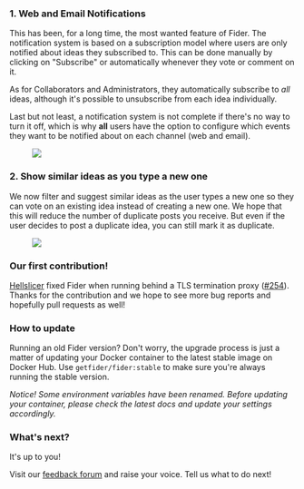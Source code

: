 ### 1. Web and Email Notifications

This has been, for a long time, the most wanted feature of Fider. The notification system is based on a subscription model where users are only notified about ideas they subscribed to. This can be done manually by clicking on "Subscribe" or automatically whenever they vote or comment on it.

As for Collaborators and Administrators, they automatically subscribe to _all_ ideas, although it's possible to unsubscribe from each idea individually.

Last but not least, a notification system is not complete if there's no way to turn it off, which is why **all** users have the option to configure which events they want to be notified about on each channel (web and email).

<figure>
  <img src="/images/blog/notifications-menu.png" />
</figure>

### 2. Show similar ideas as you type a new one

We now filter and suggest similar ideas as the user types a new one so they can vote on an existing idea instead of creating a new one. We hope that this will reduce the number of duplicate posts you receive. But even if the user decides to post a duplicate idea, you can still mark it as duplicate.

<figure>
  <img src="/images/blog/search-similar.png" />
</figure>

### Our first contribution!

[Hellslicer](https://github.com/Hellslicer) fixed Fider when running behind a TLS termination proxy ([#254](https://github.com/getfider/fider/pull/254)). Thanks for the contribution and we hope to see more bug reports and hopefully pull requests as well!

### How to update

Running an old Fider version? Don't worry, the upgrade process is just a matter of updating your Docker container to the latest stable image on Docker Hub. Use <code>getfider/fider:stable</code> to make sure you're always running the stable version.

_Notice! Some environment variables have been renamed. Before updating your container, please check the latest docs and update your settings accordingly._

### What's next?

It's up to you!

Visit our [feedback forum](https://feedback.fider.io/) and raise your voice. Tell us what to do next!
